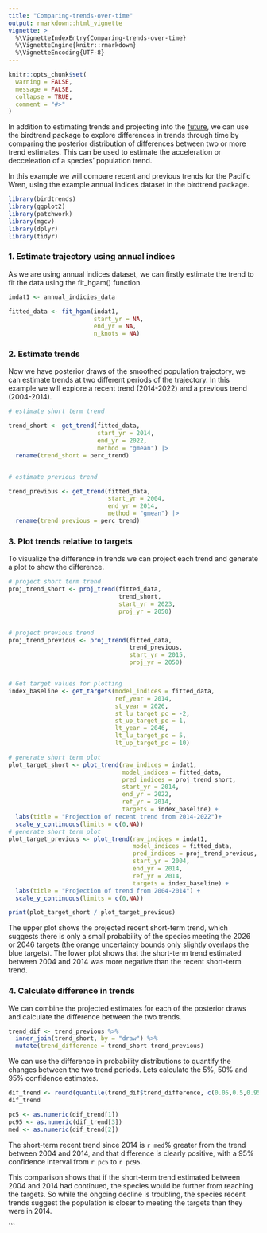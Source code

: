 ```yaml
---
title: "Comparing-trends-over-time"
output: rmarkdown::html_vignette 
vignette: >
  %\VignetteIndexEntry{Comparing-trends-over-time}
  %\VignetteEngine{knitr::rmarkdown}
  %\VignetteEncoding{UTF-8}
---
```



```r
knitr::opts_chunk$set(
  warning = FALSE,
  message = FALSE,
  collapse = TRUE,
  comment = "#>"
)
```

In addition to estimating trends and projecting into the [future](https://ninoxconsulting.github.io/birdtrends/articles/Using-annual-indices-datasets.html), we can use the birdtrend package to explore differences in trends through time by comparing the posterior distribution of differences between two or more trend estimates. This can be used to estimate the acceleration or decceleation of a species' population trend.


In this example we will compare recent and previous trends for the Pacific Wren, using the example annual indices dataset in the birdtrend package. 


```r
library(birdtrends)
library(ggplot2)
library(patchwork)
library(mgcv)
library(dplyr)
library(tidyr)

```

### 1. Estimate trajectory using annual indices

As we are using annual indices dataset, we can firstly estimate the trend to fit the data using the fit_hgam() function. 


```r
indat1 <- annual_indicies_data

fitted_data <- fit_hgam(indat1,
                        start_yr = NA,
                        end_yr = NA,
                        n_knots = NA)

```


### 2. Estimate trends

Now we have posterior draws of the smoothed population trajectory, we can estimate trends at two different periods of the trajectory. In this example we will explore a recent trend (2014-2022) and a previous trend (2004-2014). 

```r
# estimate short term trend 

trend_short <- get_trend(fitted_data,
                         start_yr = 2014,
                         end_yr = 2022,
                         method = "gmean") |>  
  rename(trend_short = perc_trend)


# estimate previous trend

trend_previous <- get_trend(fitted_data,
                            start_yr = 2004,
                            end_yr = 2014,
                            method = "gmean") |> 
  rename(trend_previous = perc_trend)


```



### 3. Plot trends relative to targets

To visualize the difference in trends we can project each trend and generate a plot to show the difference.

```r
# project short term trend
proj_trend_short <- proj_trend(fitted_data,
                               trend_short,
                               start_yr = 2023,
                               proj_yr = 2050)


# project previous trend
proj_trend_previous <- proj_trend(fitted_data,
                                  trend_previous,
                                  start_yr = 2015,
                                  proj_yr = 2050)


# Get target values for plotting
index_baseline <- get_targets(model_indices = fitted_data,
                              ref_year = 2014,
                              st_year = 2026,
                              st_lu_target_pc = -2,
                              st_up_target_pc = 1,
                              lt_year = 2046,
                              lt_lu_target_pc = 5,
                              lt_up_target_pc = 10)

# generate short term plot 
plot_target_short <- plot_trend(raw_indices = indat1,
                                model_indices = fitted_data,
                                pred_indices = proj_trend_short,
                                start_yr = 2014,
                                end_yr = 2022,
                                ref_yr = 2014,
                                targets = index_baseline) +
  labs(title = "Projection of recent trend from 2014-2022")+
  scale_y_continuous(limits = c(0,NA))
# generate short term plot 
plot_target_previous <- plot_trend(raw_indices = indat1,
                                   model_indices = fitted_data,
                                   pred_indices = proj_trend_previous,
                                   start_yr = 2004,
                                   end_yr = 2014,
                                   ref_yr = 2014,
                                   targets = index_baseline) +
  labs(title = "Projection of trend from 2004-2014") +
  scale_y_continuous(limits = c(0,NA))

```

```r
print(plot_target_short / plot_target_previous)

```


The upper plot shows the projected recent short-term trend, which suggests there is only
a small probability of the species meeting the 2026 or 2046 targets (the orange uncertainty
bounds only slightly overlaps the blue targets). The lower plot shows that the short-term
trend estimated between 2004 and 2014 was more negative than the recent short-term trend.


### 4. Calculate difference in trends


We can combine the projected estimates for each of the posterior draws and calculate the difference between the two trends. 

```r
trend_dif <- trend_previous %>%
  inner_join(trend_short, by = "draw") %>%
  mutate(trend_difference = trend_short-trend_previous)

```

We can use the difference in probability distributions to quantify the changes between the two trend periods. Lets calculate the 5%, 50% and 95% confidence estimates. 

```r
dif_trend <- round(quantile(trend_dif$trend_difference, c(0.05,0.5,0.95)),2)
dif_trend

```


```r

pc5 <- as.numeric(dif_trend[1])
pc95 <- as.numeric(dif_trend[3])
med <- as.numeric(dif_trend[2])

```


The short-term recent trend since 2014 is `r med`% greater from the trend between 2004 and
2014, and that difference is clearly positive, with a 95% confidence interval from `r pc5` to `r pc95`. 

This comparison shows that if the short-term trend estimated between 2004 and 2014 had continued, the species would be further from reaching the targets. So while the ongoing decline is troubling, the species recent trends suggest the population is closer to meeting the targets than they were in 2014.


```

